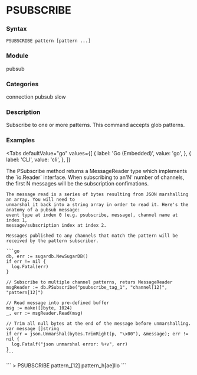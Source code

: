 
# PSUBSCRIBE

### Syntax
```
PSUBSCRIBE pattern [pattern ...]
```

### Module
<span className="acl-category">pubsub</span>

### Categories 
<span className="acl-category">connection</span>
<span className="acl-category">pubsub</span>
<span className="acl-category">slow</span>

### Description 
Subscribe to one or more patterns. This command accepts glob patterns.

### Examples

<Tabs
  defaultValue="go"
  values={[
    { label: 'Go (Embedded)', value: 'go', },
    { label: 'CLI', value: 'cli', },
  ]}
>
  <TabItem value="go">
    The PSubscribe method returns a MessageReader type which implements the `io.Reader` interface.
    When subscribing to an'N' number of channels, the first N messages will be
    the subscription confimations.
    
    The message read is a series of bytes resulting from JSON marshalling an array. You will need to
    unmarshal it back into a string array in order to read it. Here's the anatomy of a pubsub message: 
    event type at index 0 (e.g. psubscribe, message), channel name at index 1,
    message/subscription index at index 2.

    Messages published to any channels that match the pattern will be received by the pattern subscriber.
    
    ```go
    db, err := sugardb.NewSugarDB()
    if err != nil {
      log.Fatal(err)
    }

    // Subscribe to multiple channel patterns, returs MessageReader
    msgReader := db.PSubscribe("psubscribe_tag_1", "channel[12]", "pattern[12]")
    
    // Read message into pre-defined buffer
    msg := make([]byte, 1024)
    _, err := msgReader.Read(msg)
    
    // Trim all null bytes at the end of the message before unmarshalling.
    var message []string
    if err = json.Unmarshal(bytes.TrimRight(p, "\x00"), &message); err != nil {
      log.Fatalf("json unmarshal error: %+v", err)
    }
    ```
  </TabItem>
  <TabItem value="cli">
    ```
    > PSUBSCRIBE pattern_[12] pattern_h[ae]llo
    ```
  </TabItem>
</Tabs>
